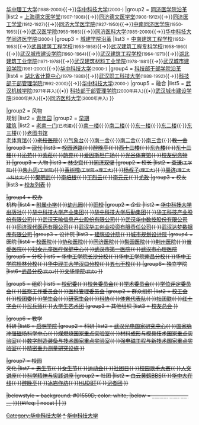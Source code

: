 {{Navbox
|name = 华中科技大学
|title = [[华中科技大学|<span style=color:white>华中科技大学</span>]]
|image = [[File:Huazhong university of S&T.jpg|190px|华中科技大学]]<br>[[File:Yujiashan.jpg|190px|喻家山]]<br />[[File:Huazhong University of Science and Technology - an older residential building - P1050016.JPG|190px|老建筑]]
|titlestyle = background: #01559D; color: white;
|groupstyle = background: #01559D; color: white;
|above =

|group1 = [[华中科技大学历史|<span style=color:white>历史</span>]]
|list1 = {{Navbox subgroup
|groupstyle = background: #e5e5e5; font-weight: normal;
|group1 = [[华中理工大学|华工沿革]]
|list1 =[[华中工学院|华中机械学院]]、[[华中工学院|中南动力学院]](筹)<small>(1952-1953)</small>{{→}} [[华中工学院]]<small>(1953-1988)</small>{{→}}[[华中理工大学]]<small>(1988-2000)</small>{{→}}[[华中科技大学]]<small>(2000-)</small>
|group2 = [[华中科技大学同济医学院|同济医学院沿革]]
|list2 = [[同济大学|上海德文医学堂]]<small>(1907-1908)</small>{{→}}[[同济大学|同济德文医学堂]]<small>(1908-1912)</small>{{→}}[[同济大学|同济医工学堂]]<small>(1912-1927)</small>{{→}}[[同济大学医学院]]<small>(1927-1950)</small>{{→}}[[华中科技大学同济医学院|中南同济医学院]]<small>(1950-1955)</small>{{→}}[[华中科技大学同济医学院|武汉医学院]]<small>(1955-1985)</small>{{→}}[[华中科技大学同济医学院|同济医科大学]]<small>(1985-2000)</small>{{→}}[[华中科技大学同济医学院]]<small>(2000-)</small>
|group3 = [[武汉城市建设学院|城建学院沿革]]
|list3 = [[中南建筑工程学校]]<small>(1952-1953)</small>{{→}}[[武汉理工大学|武昌建筑工程学校]]<small>(1953-1958)</small>{{→}}[[武汉理工大学|武汉建筑工程专科学校]]<small>(1958-1960)</small>{{→}}[[武汉城市建设学院]]<small>(1960-1964)</small>{{→}}[[武汉工业大学|武汉建筑工程学校]]<small>(1964-1971)</small>{{→}}[[武汉工业大学|湖北建筑工业学院]]<small>(1971-1978)</small>{{→}}[[武汉工业大学|武汉建筑材料工业学院]]<small>(1978-1981)</small>{{→}}[[武汉城市建设学院]]<small>(1981-2000)</small>{{→}}[[华中科技大学]]<small>(2000-)</small>
|group4 = [[武汉职工科技大学|科技部干部学院沿革]]
|list4 = [[武汉职工科技大学|湖北省计算中心]]<small>(1979-1988)</small>{{→}}[[武汉职工科技大学]]<small>(1988-1992)</small>{{→}}[[武汉职工科技大学|科技部干部管理学院]]<small>(1992-2000)</small>{{→}}[[华中科技大学]]<small>(2000-)</small>
|group5 = 融合
|list5 = [[武汉机械学院]]<small>(1971年并入)</small>{{•}} [[武汉职工科技大学|科技部干部管理学院]]<small>(2000年并入)</small>{{•}}[[武汉城市建设学院]]<small>(2000年并入)</small>{{•}}[[华中科技大学同济医学院|同济医科大学]]<small>(2000年并入)</small>
}}

|group2 = 风物<br />规划
|list2 = {{Navbox subgroup
|groupstyle = background: #e5e5e5; font-weight: normal;
|group1 = [[华中科技大学环境|环境]]
|list1 = [[喻家山]]{{·}}[[青年园]]
|group2 = [[华中科技大学早期建筑|早期<br />建筑]]
|list2  = [[华中科技大学南一门|老南一门]]<small>(已改建)</small>{{·}}[[华中科技大学南一楼|南一楼]]{{·}}[[华中科技大学南二楼|南二楼]]{{·}}[[华中科技大学东一楼|东一楼]]{{·}}[[华中科技大学东二楼|东二楼]]{{·}}[[华中科技大学东三楼|东三楼]]{{·}}[[华中科技大学图书馆|老图书馆]]<br />[[华中科技大学西区体育馆|老体育馆]]{{·}}<s>[[华中科技大学老校医院|老校医院]]</s>{{·}}[[华中科技大学气象台|气象台]]{{·}}[[华中科技大学南一舍|南一舍]]{{·}}[[华中科技大学南二舍|南二舍]]{{·}}[[华中科技大学南三舍|南三舍]]{{·}}<s>[[华中科技大学教一舍|教一舍]]
|group3 = [[华中科技大学建筑|现代]]
|list3  = [[华中科技大学校园道路|校园道路]]{{·}}[[醉晚亭]]{{·}}[[华中科技大学西十二楼|西十二楼]]{{·}}[[华中科技大学逸夫教学楼|东九楼]]{{·}}[[华中科技大学东十二楼|东十二楼]]{{·}}[[华中科技大学沁苑学生公寓 |沁苑]]{{·}}[[华中科技大学紫菘学生公寓|紫菘]]{{·}}[[华中科技大学韵苑学生公寓|韵苑]]{{·}}[[爱因斯坦广场]]{{·}}[[华中科技大学光谷体育馆|光谷体育馆]]{{·}}[[华中科技大学校友纪念物|校友纪念物]]
}}
|group3 = 人物
|list3 = {{Navbox subgroup
|groupstyle = background: #e5e5e5; font-weight: normal;
|group1 = 学术
|list1 = [[张培刚]]{{·}}[[林少宫]]{{·}}[[同济双璧]]
|group2 = 校长
|list2 = [[查谦]]<small>(工学院)</small>{{·}}[[朱九思]]<small>(工学院)</small>{{·}}[[黄树槐]]<small>(工学院→理工大)</small>{{·}}[[杨叔子]]<small>(理工大)</small>{{·}}[[周济]]<small>(理工大→科技大)</small>{{·}}[[樊明武]]{{·}}[[李培根 (1948年)|李培根]]{{·}}[[丁烈云]]{{·}}[[李元元]]{{·}}[[尤政]]
|group3 = 校友
|list3 = [[华中科技大学校友列表|校友列表]]
}}

|group4 = 校办<br />机构
|list4 = {{Navbox subgroup
|groupstyle = background: #e5e5e5; font-weight: normal;
|group1 = 学校
|list1  = [[华中科技大学附属中学|附属中学]]{{·}}[[华中科技大学附属小学|附属小学]]{{·}}[[华中科技大学幼儿园|幼儿园]]{{·}}<s>[[华中科技大学职工政治学校|职校]]</s>
|group2 = 企业
|list2  = [[华中科技大学出版社]]{{·}}[[华中科技大学产业集团]]{{·}}[[华中科技大学后勤集团]]{{·}}[[华工科技产业股份有限公司]]{{·}}[[武汉天喻信息产业股份有限公司]]{{·}}[[武汉华中数控股份有限公司]]{{·}}[[同济现代医药有限公司]]{{·}}[[武汉华工创业投资有限责任公司]]{{·}}[[武汉达梦数据库有限公司]]
|group3 = 设计院
|list3 = [[华中科技大学建筑与城市规划设计研究院|建筑设计院]]{{·}}[[华中科技大学建筑与城市规划设计研究院|城市规划设计院]]
|group4 = 医院
|list4 = [[华中科技大学校卫生院|校医院]]{{·}}[[武汉协和医院|协和医院]]{{·}}[[武汉同济医院|同济医院]]{{·}}[[华中科技大学同济医学院附属梨园医院|梨园医院]]{{·}}[[华中科技大学同济医学院附属荆州医院|荆州医院]]{{·}}[[华中科技大学同济医学院附属普爱医院|普爱医院]]{{·}}[[华中科技大学同济医学院附属妇女儿童医疗保健中心|妇女儿童医疗保健中心]]{{·}}[[华中科技大学同济医学院附属中西医结合医院|武汉市第一医院]]{{·}}[[华中科技大学同济医学院附属心理医院|武汉市心理医院]]
|group5 = 分校
|list5 = <s>[[华中工学院长沙分校]]</s>{{·}}<s>[[华中工学院南昌分校]]</s>{{·}}<s>[[华中工学院桂林分校]]</s>{{·}}<s>[[华中理工大学汉口分校]]</s>{{·}}<s>[[华中工学院五七干校|五七干校]]</s>{{·}}
|group6= 独立学院
|list6=<s>[[武昌首义学院|武昌分校]]<small>(民办)</small></s>{{·}}<s>[[文华学院]]<small>(民办)</small></s>
}}

|group5 = 组织
|list5 = {{Navbox subgroup
|groupstyle = background: #e5e5e5; font-weight: normal;
|group1 = 领导机构
|list1 = [[中国共产党华中科技大学委员会|校党委]]{{·}}[[中国共产党华中科技大学纪律检查委员会|校纪委]]{{·}}[[华中科技大学校务委员会|校务委员会]]{{·}}[[华中科技大学学术委员会|学术委员会]]{{·}}[[华中科技大学学位评定委员会|学位评定委员会]]{{·}}[[华中科技大学监察工作委员会|监察工作委员会]]{{·}}[[华中科技大学医科管理委员会|医科管理委员会]]
|group2 = 群众组织
|list2 = [[华中科技大学工会|校工会]]{{·}}[[中国共产主义青年团华中科技大学委员会|校团委]]{{·}}[[华中科技大学学生会|学生会]]{{·}}[[华中科技大学研究生会|研究生会]]{{·}}[[华中科技大学学生科技协会|科协]]{{·}}[[华中科技大学体育部|体育代表队]]{{·}}[[华中科技大学学生社团联合会|社团联]]{{·}}[[华中科技大学红十字会|红十字会]]{{·}}<s>[[华中科技大学民兵师|民兵师]]</s>{{·}}[[华中科技大学艺术教育中心|大学生艺术团]]
|group3 = 其他组织
|list3 = [[华中科技大学校友总会|校友总会]]
}}

|group6 = 教学<br />科研
|list6 = {{Navbox subgroup
|groupstyle = background: #e5e5e5; font-weight: normal;
|group1 = 院系
|list1 =  [[模板:华中科技大学/院系|华中科技大学院系]]{{·}}[[华中科技大学启明学院|启明学院]]
|group2 = 科研
|list2 = [[武汉光电国家研究中心]]{{·}}[[国家脉冲强磁场科学中心]]{{·}}[[煤燃烧国家重点实验室]]{{·}}[[材料成形与模具技术国家重点实验室]]{{·}}[[数字制造装备与技术国家重点实验室]]{{·}}[[强电磁工程与新技术国家重点实验室]]{{·}}[[精密重力测量研究设施]]
}}

|group7 = 校园<br/>文化
|list7 = {{Navbox subgroup
|groupstyle = background: #e5e5e5; font-weight: normal;
|group1 = 活动
|list1 = [[华中科技大学校庆日|校庆日]]{{·}}[[华中科技大学男生节|男生节]]{{·}}[[华中科技大学女生节|女生节]]{{·}}[[华中科技大学学生运动会|运动会]]{{·}}[[华中科技大学社团日|社团日]]{{·}}[[华中科技大学校园歌手大赛|校园歌手大赛]]{{·}}[[华中科技大学人文讲座|人文讲座]]{{·}}[[华中科技大学科学精神与实践讲座|科学精神与实践讲座]]
|group2 = 社团
|list2 = [[白云黄鹤BBS]]{{·}}[[华中大在线]]{{·}}[[醉晚亭]]{{·}}[[冰岩作坊]]{{·}}[[蝴蝶 (网站)|HUDBT]]{{·}}[[华中科技大学记者团|记者团]]
}}

|belowstyle = background: #01559D; color: white;
|below = [http://www.hust.edu.cn/ <span style=color:white>华中科技大学网站</span>]
}}<includeonly>{{#ifeq: {{{1}}} | nocat | <!--空--> | [[Category:华中科技大学]] }}</includeonly><noinclude>

[[Category:华中科技大学|*]]
[[Category:湖北高等院校导航模板|华中科技大学]]
</noinclude>